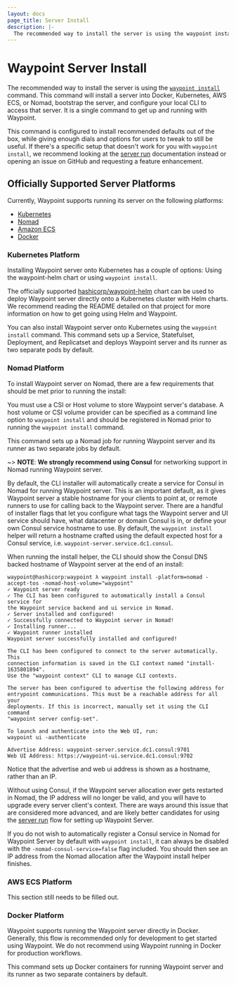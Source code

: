 ```yaml
---
layout: docs
page_title: Server Install
description: |-
  The recommended way to install the server is using the waypoint install command. This command will install a server into Docker, Kubernetes, AWS ECS, or Nomad, bootstrap the server, and configure your local CLI to access that server. It is a single command to get up and running with Waypoint.
---
```


# Waypoint Server Install

The recommended way to install the server is using the
[`waypoint install`](/commands/install) command.
This command will install a server into Docker, Kubernetes, AWS ECS, or Nomad,
bootstrap the server, and configure your local CLI to access that server.
It is a single command to get up and running with Waypoint.

This command is configured to install recommended defaults out of the box, while
giving enough dials and options for users to tweak to still be useful. If there's
a specific setup that doesn't work for you with `waypoint install`, we recommend
looking at the [server run](/docs/server/run) documentation instead or opening
an issue on GitHub and requesting a feature enhancement.

## Officially Supported Server Platforms

Currently, Waypoint supports running its server on the following platforms:

- [Kubernetes](/docs/server/install#kubernetes-platform)
- [Nomad](/docs/server/install#nomad-platform)
- [Amazon ECS](/docs/server/install#aws-ecs-platform)
- [Docker](/docs/server/install#docker-platform)

### Kubernetes Platform

Installing Waypoint server onto Kubernetes has a couple of options: Using the
waypoint-helm chart or using `waypoint install`.

The officially supported [hashicorp/waypoint-helm](https://github.com/hashicorp/waypoint-helm)
chart can be used to deploy Waypoint server directly onto a Kubernetes cluster with Helm charts.
We recommend reading the README detailed on that project for more information on
how to get going using Helm and Waypoint.

You can also install Waypoint server onto Kubernetes using the `waypoint install`
command. This command sets up a Service, Statefulset, Deployment, and Replicatset
and deploys Waypoint server and its runner as two separate pods by default.

### Nomad Platform

To install Waypoint server on Nomad, there are a few requirements that should be
met prior to running the install:

You must use a CSI or Host volume to store Waypoint server's database. A host volume
or CSI volume provider can be specified as a command line option to `waypoint install` and
should be registered in Nomad prior to running the `waypoint install` command.

This command sets up a Nomad job for running Waypoint server and its
runner as two separate jobs by default.

~> **NOTE**: **We strongly recommend using Consul** for networking support in Nomad running Waypoint server.

By default, the CLI installer will automatically create a service for Consul in
Nomad for running Waypoint server. This is an important default, as it gives
Waypoint server a stable hostname for your clients to point at, or remote
runners to use for calling back to the Waypoint server. There are a handful of
installer flags that let you configure what tags the Waypoint server and UI
service should have, what datacenter or domain Consul is in, or
define your own Consul service hostname to use. By default, the
`waypoint install` helper will return a hostname crafted using the default
expected host for a Consul service, i.e. `waypoint-server.service.dc1.consul`.

When running the install helper, the CLI should show the Consul DNS backed hostname of Waypoint
server at the end of an install:

```shell
waypoint@hashicorp:waypoint λ waypoint install -platform=nomad -accept-tos -nomad-host-volume="waypoint"
✓ Waypoint server ready
✓ The CLI has been configured to automatically install a Consul service for
the Waypoint service backend and ui service in Nomad.
✓ Server installed and configured!
✓ Successfully connected to Waypoint server in Nomad!
✓ Installing runner...
✓ Waypoint runner installed
Waypoint server successfully installed and configured!

The CLI has been configured to connect to the server automatically. This
connection information is saved in the CLI context named "install-1635801894".
Use the "waypoint context" CLI to manage CLI contexts.

The server has been configured to advertise the following address for
entrypoint communications. This must be a reachable address for all your
deployments. If this is incorrect, manually set it using the CLI command
"waypoint server config-set".

To launch and authenticate into the Web UI, run:
waypoint ui -authenticate

Advertise Address: waypoint-server.service.dc1.consul:9701
Web UI Address: https://waypoint-ui.service.dc1.consul:9702
```

Notice that the advertise and web ui address is shown as a hostname, rather than an IP.

Without using Consul, if the Waypoint server allocation ever gets restarted in Nomad, the IP
address will no longer be valid, and you will have to upgrade every server client's context.
There are ways around this issue that are considered more advanced, and are likely
better candidates for using the [server run](/docs/server/run) flow for setting
up Waypoint Server.

If you do not wish to automatically register a Consul service in Nomad for
Waypoint Server by default with `waypoint install`, it can always be disabled
with the `-nomad-consul-service=false` flag included. You should then see
an IP address from the Nomad allocation after the Waypoint install helper finishes.

### AWS ECS Platform

This section still needs to be filled out.

### Docker Platform

Waypoint supports running the Waypoint server directly in Docker. Generally, this flow
is recommended only for development to get started using Waypoint. We do not
recommend using Waypoint running in Docker for production workflows.

This command sets up Docker containers for running Waypoint server and its
runner as two separate containers by default.
